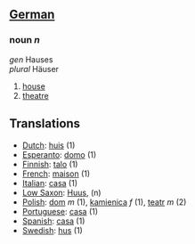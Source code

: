 ==[[German]]==

===noun ''n''===

''gen'' Hauses<br>
''plural'' Häuser

# [[house]]
# [[theatre]]

==Translations==

*[[Dutch]]: [[huis]] (1)
*[[Esperanto]]: [[domo]] (1)
*[[Finnish]]: [[talo]] (1)
*[[French]]: [[maison]] (1)
*[[Italian]]: [[casa]] (1)
*[[Low Saxon]]: [[Huus]], (n)
*[[Polish]]: [[dom]] ''m'' (1), [[kamienica]] ''f'' (1), [[teatr]] ''m'' (2)
*[[Portuguese]]: [[casa]] (1)
*[[Spanish]]: [[casa]] (1)
*[[Swedish]]: [[hus]] (1)